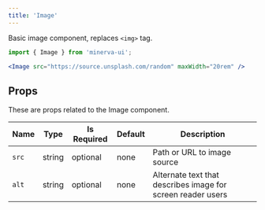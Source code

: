 ```yaml
---
title: 'Image'
---
```



Basic image component, replaces `<img>` tag.

```js
import { Image } from 'minerva-ui';
```

```jsx live
<Image src="https://source.unsplash.com/random" maxWidth="20rem" />
```


## Props

These are props related to the Image component.

|Name|Type|Is Required|Default|Description|
| --- | --- | --- | --- | --- |
| `src` | string | optional| none | Path or URL to image source |
| `alt` | string | optional| none | Alternate text that describes image for screen reader users |